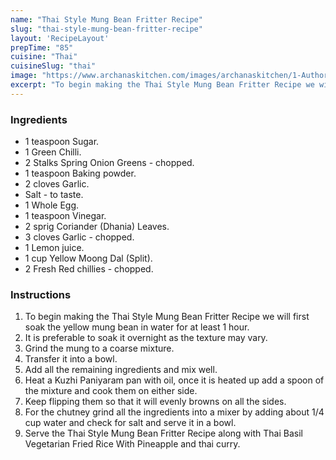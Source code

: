 ---
name: "Thai Style Mung Bean Fritter Recipe"
slug: "thai-style-mung-bean-fritter-recipe"
layout: 'RecipeLayout'
prepTime: "85"
cuisine: "Thai"
cuisineSlug: "thai"
image: "https://www.archanaskitchen.com/images/archanaskitchen/1-Author/sibyl_sunitha/Thai_Style_Mung_Bean_Fritter_Recipe.jpg"
excerpt: "To begin making the Thai Style Mung Bean Fritter Recipe we will first soak the yellow mung bean in water for at least 1 hour"
---

### Ingredients

- 1 teaspoon Sugar.
- 1 Green Chilli.
- 2 Stalks Spring Onion Greens - chopped.
- 1 teaspoon Baking powder.
- 2 cloves Garlic.
- Salt - to taste.
- 1 Whole Egg.
- 1 teaspoon Vinegar.
- 2 sprig Coriander (Dhania) Leaves.
- 3 cloves Garlic - chopped.
- 1 Lemon juice.
- 1 cup Yellow Moong Dal (Split).
- 2 Fresh Red chillies - chopped.

### Instructions

1. To begin making the Thai Style Mung Bean Fritter Recipe we will first soak the yellow mung bean in water for at least 1 hour.
1. It is preferable to soak it overnight as the texture may vary.
1. Grind the mung to a coarse mixture.
1. Transfer it into a bowl.
1. Add all the remaining ingredients and mix well.
1. Heat a Kuzhi Paniyaram pan with oil, once it is heated up add a spoon of the mixture and cook them on either side.
1. Keep flipping them so that it will evenly browns on all the sides.
1. For the chutney grind all the ingredients into a mixer by adding about 1/4 cup water and check for salt and serve it in a bowl.
1. Serve the Thai Style Mung Bean Fritter Recipe along with Thai Basil Vegetarian Fried Rice With Pineapple and thai curry.
